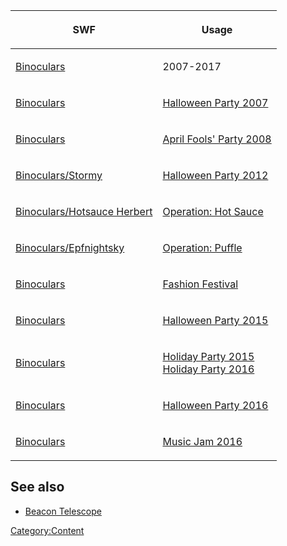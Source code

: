 {{NeedSWFs}}

{{CPW|Binoculars}}

{|class="wikitable" style="margin: auto;"
!SWF
!Usage
|-
|[[Media:BinocularsNormal.swf|Binoculars]]||2007-2017
|-
|[[Media:ContentBinoculars-HalloweenParty2007.swf|Binoculars]]||[[Halloween Party 2007]]
|-
|[[Media:Binoculars-AprilFools2008.swf|Binoculars]]||[[April Fools' Party 2008]]
|-
|[[Media:Halloween2012BinocularsStormy.swf|Binoculars/Stormy]]||[[Halloween Party 2012]]
|-
|[[Media:BinocularsHotsauceHerbert.swf|Binoculars/Hotsauce Herbert]]||[[Operation: Hot Sauce]]
|-
|[[Media:OperationPuffleGlobalBinocularsEpfnightsky.swf|Binoculars/Epfnightsky]]||[[Operation: Puffle]]
|-
|[[Media:Binoculars-FashionFestival.swf|Binoculars]]||[[Fashion Festival]]
|-
|[[Media:Binoculars-HalloweenParty2015.swf|Binoculars]]||[[Halloween Party 2015]]
|-
|[[Media:Binoculars-HolidayParty2015.swf|Binoculars]]||[[Holiday Party 2015]]<br>[[Holiday Party 2016]]
|-
|[[Media:Binoculars-HalloweenParty2016.swf|Binoculars]]||[[Halloween Party 2016]]
|-
|[[Media:Binoculars-MusicJam2016.swf|Binoculars]]||[[Music Jam 2016]]
|}

==See also==
*[[Beacon Telescope]]

[[Category:Content]]
